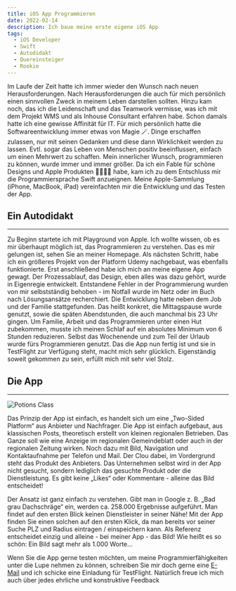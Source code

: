 ```yaml
---
title: iOS App Programmieren
date: 2022-02-14
description: Ich baue meine erste eigene iOS App
tags:
  - iOS Developer
  - Swift
  - Autodidakt
  - Quereinsteiger
  - Rookie
---
```



Im Laufe der Zeit hatte ich immer wieder den Wunsch nach neuen Herausforderungen. Nach Herausforderungen die auch für mich persönlich einen sinnvollen Zweck in meinem Leben darstellen sollten. Hinzu kam noch, das ich die Leidenschaft und das Teamwork vermisse, was ich mit dem Projekt WMS und als Inhouse Consultant erfahren habe. Schon damals hatte ich eine gewisse Affinität für IT. Für mich persönlich hatte die Softwareentwicklung immer etwas von Magie 🪄. Dinge erschaffen zulassen, nur mit seinen Gedanken und diese dann Wirklichkeit werden zu lassen. Evtl. sogar das Leben von Menschen positiv beeinflussen, einfach um einen Mehrwert zu schaffen. Mein innerlicher Wunsch, programmieren zu können, wurde immer und immer größer. Da ich ein Fable für schöne Designs und Apple Produkten 📱👨🏻‍💻 habe, kam ich zu dem Entschluss mir die Programmiersprache Swift anzueignen.  Meine Apple-Sammlung (iPhone, MacBook, iPad) vereinfachten mir die Entwicklung und das Testen der App.


## Ein Autodidakt 
---
Zu Beginn startete ich mit Playground von Apple. Ich wollte wissen, ob es mir überhaupt möglich ist, das Programmieren zu verstehen. Das es mir gelungen ist, sehen Sie an meiner Homepage. Als nächsten Schritt, habe ich ein größeres Projekt von der Platform Udemy nachgebaut, was ebenfalls funktionierte. Erst anschließend habe ich mich an meine eigene App gewagt. Der Prozessablauf, das Design, eben alles was dazu gehört, wurde in Eigenregie entwickelt. Entstandene Fehler in der Programmierung wurden von mir selbstständig behoben -  im Notfall wurde im Netz oder im Buch nach Lösungsansätze recherchiert. Die Entwicklung hatte neben dem Job und der Familie stattgefunden. Das heißt konkret, die Mittagspause wurde genutzt, sowie die späten Abendstunden, die auch manchmal bis 23 Uhr gingen. Um Familie, Arbeit und das Programmieren unter einen Hut zubekommen, musste ich meinen Schlaf auf ein absolutes Minimum von 6 Stunden reduzieren. Selbst das Wochenende und zum Teil der Urlaub wurde fürs Programmieren genutzt. Das die App nun fertig ist und sie in TestFlight zur Verfügung steht, macht mich sehr glücklich. Eigenständig soweit gekommen zu sein, erfüllt mich mit sehr viel Stolz.


## Die App
---

![Potions Class](./preview_banner.png)

Das Prinzip der App ist einfach, es handelt sich um eine „Two-Sided Platform“ aus Anbieter und Nachfrager. Die App ist einfach aufgebaut, aus klassischen Posts, theoretisch erstellt von kleinen regionalen Betrieben. Das Ganze soll wie eine Anzeige im regionalen Gemeindeblatt oder auch in der regionalen Zeitung wirken. Noch dazu mit Bild, Navigation und Kontaktaufnahme per Telefon und Mail. Der Clou dabei, im Vordergrund steht das Produkt des Anbieters. Das Unternehmen selbst wird in der App nicht gesucht, sondern lediglich das gesuchte Produkt oder die Dienstleistung. Es gibt keine „Likes“ oder Kommentare - alleine das Bild entscheidet!

Der Ansatz ist ganz einfach zu verstehen. Gibt man in Google z. B. „Bad grau Dachschräge“ ein, werden ca. 258.000 Ergebnisse aufgeführt. Man findet auf den ersten Blick keinen Dienstleister in seiner Nähe! Mit der App finden Sie einen solchen auf den ersten Klick, da man bereits vor seiner Suche PLZ und Radius eintragen / einspeichern kann.
Als Referenz entscheidet einzig und alleine - bei meiner App - das Bild! Wie heißt es so schön: Ein Bild sagt mehr als 1.000 Worte…

Wenn Sie die App gerne testen möchten, um meine Programmierfähigkeiten unter die Lupe nehmen zu können, schreiben Sie mir doch gerne eine [E-Mail](mailto:mail@sebastian-schm1tt.com) und ich schicke eine Einladung für TestFlight. Natürlich freue ich mich auch über jedes ehrliche und konstruktive Feedback
